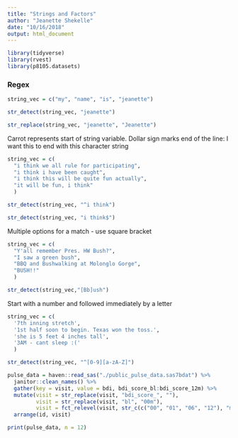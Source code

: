 ```yaml
---
title: "Strings and Factors"
author: "Jeanette Shekelle"
date: "10/16/2018"
output: html_document
---
```


```r
library(tidyverse)
library(rvest)
library(p8105.datasets)
```

### Regex

```r
string_vec = c("my", "name", "is", "jeanette")

str_detect(string_vec, "jeanette")

str_replace(string_vec, "jeanette", "Jeanette")

```



 Carrot represents start of string variable. Dollar sign marks end of the line: I want this to end with this character string

```r
string_vec = c(
  "i think we all rule for participating",
  "i think i have been caught",
  "i think this will be quite fun actually",
  "it will be fun, i think"
  )

str_detect(string_vec, "^i think")

str_detect(string_vec, "i think$")

```


Multiple options for a match - use square bracket

```r
string_vec = c(
  "Y'all remember Pres. HW Bush?",
  "I saw a green bush",
  "BBQ and Bushwalking at Molonglo Gorge",
  "BUSH!!"
  )

str_detect(string_vec,"[Bb]ush")
```


Start with a number and followed immediately by a letter

```r
string_vec = c(
  '7th inning stretch',
  '1st half soon to begin. Texas won the toss.',
  'she is 5 feet 4 inches tall',
  '3AM - cant sleep :('
  )

str_detect(string_vec, "^[0-9][a-zA-Z]")
```


```r
pulse_data = haven::read_sas("./public_pulse_data.sas7bdat") %>%
  janitor::clean_names() %>%
  gather(key = visit, value = bdi, bdi_score_bl:bdi_score_12m) %>%
  mutate(visit = str_replace(visit, "bdi_score_", ""),
         visit = str_replace(visit, "bl", "00m"),
         visit = fct_relevel(visit, str_c(c("00", "01", "06", "12"), "m"))) %>%
  arrange(id, visit)

print(pulse_data, n = 12)
```

